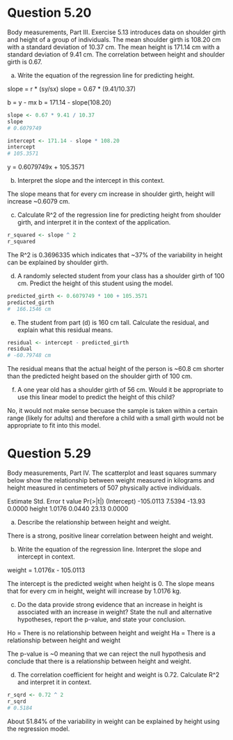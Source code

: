 # Question 5.20 

Body measurements, Part III. Exercise 5.13 introduces data on shoulder girth and
height of a group of individuals. The mean shoulder girth is 108.20 cm with a standard deviation
of 10.37 cm. The mean height is 171.14 cm with a standard deviation of 9.41 cm. The correlation
between height and shoulder girth is 0.67.

(a) Write the equation of the regression line for predicting height.

slope = r * (sy/sx)
slope = 0.67 * (9.41/10.37)

b = y - mx
b = 171.14 - slope(108.20)

```r

slope <- 0.67 * 9.41 / 10.37
slope
# 0.6079749

intercept <- 171.14 - slope * 108.20
intercept
# 105.3571

```

y = 0.6079749x + 105.3571

(b) Interpret the slope and the intercept in this context.

The slope means that for every cm increase in shoulder girth, height will increase 
~0.6079 cm. 

(c) Calculate R^2 of the regression line for predicting height from shoulder girth, and interpret it
in the context of the application.

```r

r_squared <- slope ^ 2
r_squared

```

The R^2 is 0.3696335 which indicates that ~37% of the variability in height can be explained
by shoulder girth.

(d) A randomly selected student from your class has a shoulder girth of 100 cm. Predict the height
of this student using the model.

```r

predicted_girth <- 0.6079749 * 100 + 105.3571
predicted_girth
#  166.1546 cm

```

(e) The student from part (d) is 160 cm tall. Calculate the residual, and explain what this residual
means.

```r

residual <- intercept - predicted_girth
residual
# -60.79748 cm

```
The residual means that the actual height of the person is ~60.8 cm shorter than the
predicted height based on the shoulder girth of 100 cm.


(f) A one year old has a shoulder girth of 56 cm. Would it be appropriate to use this linear model
to predict the height of this child?

No, it would not make sense becuase the sample is taken within a certain
range (likely for adults) and therefore a child with a small girth would not
be appropriate to fit into this model. 



# Question 5.29 

Body measurements, Part IV. The scatterplot and least squares summary below show
the relationship between weight measured in kilograms and height measured in centimeters of 507
physically active individuals.

Estimate Std. Error t value Pr(>|t|)
(Intercept) -105.0113 7.5394 -13.93 0.0000
height 1.0176 0.0440 23.13 0.0000

(a) Describe the relationship between height and weight.

There is a strong, positive linear correlation between height and weight.

(b) Write the equation of the regression line. Interpret the slope and intercept in context.

weight = 1.0176x - 105.0113

The intercept is the predicted weight when height is 0. The slope means that for
every cm in height, weight will increase by 1.0176 kg. 


(c) Do the data provide strong evidence that an increase in height is associated with an increase
in weight? State the null and alternative hypotheses, report the p-value, and state your
conclusion.

Ho = There is no relationship between height and weight
Ha = There is a relationship between height and weight

The p-value is ~0 meaning that we can reject the null hypothesis and conclude
that there is a relationship between height and weight.

(d) The correlation coefficient for height and weight is 0.72. Calculate R^2
and interpret it in context.

```r

r_sqrd <- 0.72 ^ 2
r_sqrd
# 0.5184

```

About 51.84% of the variability in weight can be explained by 
height using the regression model.